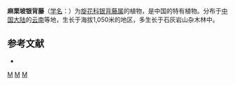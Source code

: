 {{Speciesbox
| genus = Argyreia
| species = marlipoensis
| authority = [[吴征镒|C. Y. Wu]] et [[黄素华|S. H. Huang]]
}}

'''麻栗坡银背藤'''（[[学名|学名]]：{{lang|la|''Argyreia marlipoensis''}}）为[[旋花科|旋花科]][[银背藤属|银背藤属]]的植物，是中国的特有植物。分布于[[中国大陆|中国大陆]]的[[云南|云南]]等地，生长于海拔1,050米的地区，多生长于石灰岩山杂木林中。

== 参考文献 ==
<div class="references-small">
* {{FRPS|麻栗坡银背藤}}
</div>

{{taxonbar}}

[[Category:银背藤属|M]]
[[Category:中國特有植物|M]]
[[Category:云南植物|M]]